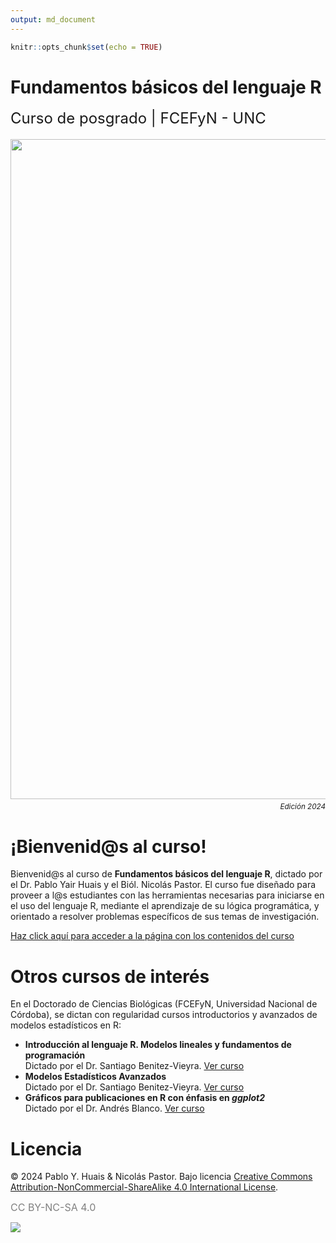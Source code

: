 ```yaml
---
output: md_document
---
```


```r
knitr::opts_chunk$set(echo = TRUE)
```

# Fundamentos básicos del lenguaje R

<font size=5>Curso de posgrado \| FCEFyN - UNC</font>

<p align="center" style="margin: 0; padding: 0;">

<img src="pics/foto_2024.jpg" style="padding: 5px 0 5px 0; width: 66rem; max-width: 100%; height: auto; vertical-align: middle; border-style: none;"/> <br> [<i><sup>Edición 2024</sup></i>]{style="display: block; text-align: right; margin: 0; padding: 0;"}

</p>

# ¡Bienvenid\@s al curso!

Bienvenid\@s al curso de **Fundamentos básicos del lenguaje R**, dictado por el Dr. Pablo Yair Huais y el Biól. Nicolás Pastor. El curso fue diseñado para proveer a l\@s estudiantes con las herramientas necesarias para iniciarse en el uso del lenguaje R, mediante el aprendizaje de su lógica programática, y orientado a resolver problemas específicos de sus temas de investigación.

[Haz click aquí para acceder a la página con los contenidos del curso](https://curso-statscba.github.io/fundamentos_R/)

# Otros cursos de interés

En el Doctorado de Ciencias Biológicas (FCEFyN, Universidad Nacional de Córdoba), se dictan con regularidad cursos introductorios y avanzados de modelos estadísticos en R:

-   **Introducción al lenguaje R. Modelos lineales y fundamentos de programación** <br>Dictado por el Dr. Santiago Benitez-Vieyra. [Ver curso](https://curso-statscba.github.io/curso-R/){target="_blank"}
-   **Modelos Estadísticos Avanzados** <br>Dictado por el Dr. Santiago Benitez-Vieyra. [Ver curso](https://curso-statscba.github.io/modelos_avanzados/){target="_blank"}
-   **Gráficos para publicaciones en R con énfasis en *ggplot2*** <br>Dictado por el Dr. Andrés Blanco. [Ver curso](https://andresblanco-unc.github.io/curso_graficos_ggplot/){target="_blank"}

# Licencia

© 2024 Pablo Y. Huais & Nicolás Pastor. Bajo licencia [Creative Commons Attribution-NonCommercial-ShareAlike 4.0 International License](http://creativecommons.org/licenses/by-nc-sa/4.0/).

<font size=3 color = "gray">CC BY-NC-SA 4.0</font>

<a href="http://creativecommons.org/licenses/by-nc-sa/4.0/" target="_blank"> <img src="https://licensebuttons.net/l/by-nc-sa/4.0/88x31.png"/></a>
